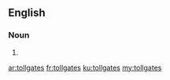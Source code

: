 ==English==

===Noun===
{{head|en|noun plural form}}

# {{plural of|tollgate|lang=en}}

[[ar:tollgates]]
[[fr:tollgates]]
[[ku:tollgates]]
[[my:tollgates]]